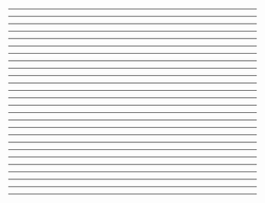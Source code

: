 
<FirstSlide />

---

<TOC />

---

<Shoutout />

---

<MonolithicArchitectures />

---

<MonolithicArchitecturesGIF />

---

<LimitedFlexability />

---

<PerformanceConcerns />

---

<ScalingChallenges />

---

<Security />

---

<Name />

---

<Ecosystem />

---

<Stacks />

---

<Constraints />

---

<JavaScript1 />

---

<JavaScript2 />

---

<JavaScript3 />

---

<JavaScript4 />

---

<APIs1 />

---

<APIs2 />

---

<APIs3 />

---

<Markup1 />

---

<Markup2 />

---

<Markup3 />

---

<MicroservicesAndServerless />

---

<Summary />

---

<Resources />

---

<About />